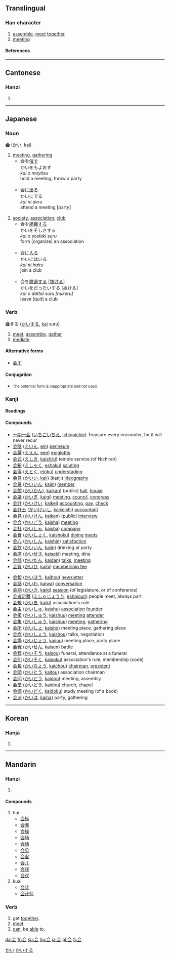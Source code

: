 {{see|會}}

==Translingual==
{{stroke order|type=animate}}
===Han character===
{{Han char|rad=人|as=04|sn=6|four=|canj=人一一戈 (OMMI)}}
# [[assemble]], [[meet]] [[together]]
# [[meeting]]
====References====
{{Han ref|kx=0096.121|dkj=00460|dj=0204.110|hdz=10116.030|uh=4F1A|ud=20250}}
----

==Cantonese==
===Hanzi===
{{yue-hanzi|jyut=|y=wui2, wui4 wui6}}
# {{defn|Cantonese}}
----
== Japanese ==


===Noun===
[[Category:Japanese nouns|かい]]
'''会''' ([[かい]], [[kai]])
# [[meeting]], [[gathering]]
#*会を[[催す]]<br>かいをもよおす<br>''kai o moyōsu''<br>hold a meeting; throw a party<br><br>
#*会に[[出る]]<br>かいにでる<br>''kai ni deru''<br>attend a meeting [party]<br><br>
# [[society]], [[association]], [[club]]
#*会を[[組織]]する<br>かいをそしきする<br>''kai o soshiki suru''<br>form [organize] an association<br><br>
#*会に[[入る]]<br>かいにはいる<br>''kai ni hairu''<br>join a club<Br><br>
#*会を[[脱退]]する <nowiki>[</nowiki>[[抜ける]]<nowiki>]</nowiki><br>かいをだったいする [ぬける]<br>''kai o dattai suru [nukeru]''<br>leave [quit] a club

===Verb===
[[Category:Japanese Type 3 Verbs|かいする]]
'''会'''する ([[かい]]する, [[kai]] suru)
# [[meet]], [[assemble]], [[gather]]
# [[mediate]]

====Alternative forms====
*[[会す]]

====Conjugation====
{{ja-suru|会|かい|kai}}
*<small>The potential form is inappropriate and not used.</small>

===Kanji===
{{ja-kanji|grade=2|rs=人04}}
====Readings====
{{ja-readings|on=[[かい]] ([[kai]]), [[え]] ([[e]])|kun=[[あう]] ([[会う]], [[au]]), [[あつまる]] ([[atsumaru]])}}

====Compounds====
{{top2}}
*[[一期一会]] ([[いちごいちえ]], [[ichigoichie]]) Treasure every encounter, for it will never recur
*[[会陰]] ([[えいん]], [[ein]]) [[perineum]]
*[[会厭]] ([[ええん]], [[een]]) [[epiglottis]]
*[[会式]] ([[えしき]], [[kaishiki]]) temple service (of Nichiren)
*[[会釈]] ([[えしゃく]], [[eshaku]]) [[saluting]]
*[[会得]] ([[えとく]], [[etoku]]) [[understading]]
*[[会意]] ([[かいい]], [[kaii]])  (kanji) [[Ideography]]
*[[会員]] ([[かいいん]], [[kaiin]]) [[member]]
*[[会館]] ([[かいかん]]), [[kaikan]]) (public) [[hall]], [[house]]
*[[会議]] ([[かいぎ]], [[kaigi]]) [[meeting]], [[council]], [[congress]]
*[[会計]] ([[かいけい]], [[kaikei]]) [[accounting]], [[pay]], [[check]]
*[[会計士]] ([[かいけいし]], [[kaikeishi]]) [[accountant]]
*[[会見]] ([[かいけん]], [[kaiken]]) (public) [[interview]]
*[[会合]] ([[かいごう]], [[kaisha]]) [[meeting]]
*[[会社]] ([[かいしゃ]], [[kaisha]]) [[company]]
*[[会食]] ([[かいしょく]], [[kaishoku]]) [[dining]] [[meets]]
*[[会心]] ([[かいしん]], [[kaishin]]) [[satisfaction]]
*[[会飲]] ([[かいいん]], [[kaiin]]) drinking at party
*[[会席]] ([[かいせき]], [[kaiseki]]) meeting, dine
*[[会談]] ([[かいだん]], [[kaidan]]) [[talks]], [[meeting]]
*[[会費]] ([[かいひ]], [[kaihi]]) [[membership fee]]
{{mid2}}
*[[会報]] ([[かいほう]], [[kaihou]]) [[newsletter]]
*[[会話]] ([[かいわ]], [[kaiwa]]) [[conversation]]
*[[会期]] ([[かいき]], [[kaiki]]) [[session]] (of legislature, or of conference)
*[[会者定離]] ([[えしゃじょうり]], [[eshajouri]]) people meet, always part
*[[会規]] ([[かいき]], [[kaiki]]) association's rule
*[[会主]] ([[かいしゅ]], [[kaishu]]) [[association]] [[founder]]
*[[会衆]] ([[かいしゅう]], [[kaishuu]]) [[meeting]] [[attender]]
*[[会集]] ([[かいしゅう]], [[kaishuu]]) [[meeting]], [[gathering]]
*[[会所]] ([[かいしょ]], [[kaisho]]) meeting place, gathering place
*[[会商]] ([[かいしょう]], [[kaishou]]) talks, negotiation
*[[会場]] ([[かいじょう]], [[kaijou]]) meeting place, party place
*[[会戦]] ([[かいせん]], [[kaisen]]) battle
*[[会葬]] ([[かいそう]], [[kaisou]]) funeral, attendance at a funeral
*[[会則]] ([[かいそく]], [[kaisoku]]) association's rule, membership (code)
*[[会長]] ([[かいちょう]], [[kaichou]]) [[chairman]], [[president]]
*[[会頭]] ([[かいとう]], [[kaitou]]) association chairman
*[[会同]] ([[かいどう]], [[kaidou]]) meeting, assembly
*[[会堂]] ([[かいどう]], [[kaidou]]) church, chapel
*[[会読]] ([[かいどく]], [[kaidoku]]) study meeting (of a book)
*[[会派]] ([[かいは]], [[kaiha]]) party, gathering
{{bottom}}
----

==Korean==
===Hanja===
{{ko-hanja|hangeul=[[회]], [[괴]]|rv=hoe, goe|mr=hoe, koe}}
# {{defn|Korean}}
----
==Mandarin==
===Hanzi===
{{cmn-hanzi|tra=會|pin=[[huì]] (hui4), [[kuài]] (kuai4), [[guì]] (gui4)|wg=kuei<sup>4</sup>, hui<sup>4</sup>, k'uai<sup>4</sup>}}
# {{defn|Mandarin}}

====Compounds====
#huì
#*[[会标]]
#*[[会餐]]
#*[[会操]]
#*[[会场]]
#*[[会话]]
#*[[会见]]
#*[[会客]]
#*[[会儿]]
#*[[会谈]]
#*[[会议]]
#kuài
#*[[会计]]
#*[[会计师]]


===Verb===
#get [[together]].
#[[meet]].
#[[can]]. be [[able]] to.

[[da:会]]
[[fr:会]]
[[ku:会]]
[[hu:会]]
[[ja:会]]
[[pl:会]]
[[fi:会]]